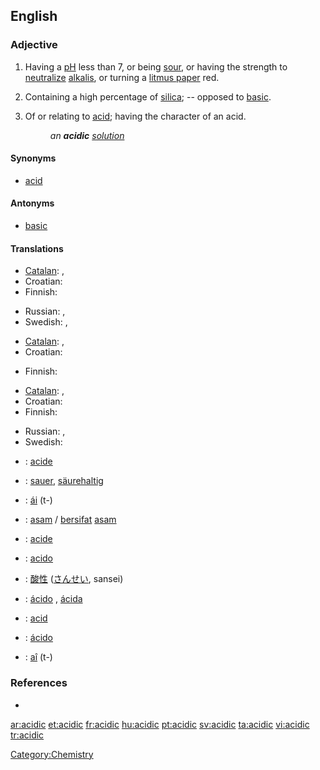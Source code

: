 ==English==

===Adjective===
{{en-adj|more}}

# {{chemistry}} Having a [[pH]] less than 7, or being [[sour]], or having the strength to [[neutralize]] [[alkali]]s, or turning a [[litmus paper]] red.
# {{mineralogy}} Containing a high percentage of [[silica]]; -- opposed to [[basic]].
# Of or relating to [[acid]]; having the character of an acid.
#: ''an '''acidic''' [[solution]]''

====Synonyms====
* [[acid#Adjective|acid]]

====Antonyms====
* [[basic]]

====Translations====
{{trans-top|chemistry: having pH less than 7}}
* [[Catalan]]: {{t-|ca|àcid|m}}, {{t-|ca|àcida|f}}
* Croatian: {{t+|hr|kiseo|alt=kȉseo}}
* Finnish: {{t+|fi|hapan}}
{{trans-mid}}
* Russian: {{t+|ru|кислотный|tr=kislótnyj}}, {{t+|ru|кислый|tr=kíslyj}}
* Swedish: {{t+|sv|sur}}, {{t|sv|syrlig}}
{{trans-bottom}}

{{trans-top|mineralogy: containing a high percentage of silica}}
* [[Catalan]]: {{t-|ca|àcid|m}}, {{t-|ca|àcida|f}}
* Croatian: {{t+|hr|kiseo|alt=kȉseo}}
{{trans-mid}}
* Finnish: {{t+|fi|hapan}}
{{trans-bottom}}

{{trans-top|of or relating to acid}}
* [[Catalan]]: {{t-|ca|àcid|m}}, {{t-|ca|àcida|f}}
* Croatian: {{t|hr|kiselinski|alt=kisèlīnskī}}
* Finnish: {{t+|fi|hapan}}
{{trans-mid}}
* Russian: {{t+|ru|кислотный|tr=kislótnyj}}, {{t+|ru|кислый|tr=kíslyj}}
* Swedish: {{t-|sv|syra-}}
{{trans-bottom}}

{{checktrans-top}}
* {{ttbc|French}}: [[acide]]
* {{ttbc|German}}: [[sauer]], [[säurehaltig]]
* {{ttbc|Guaraní}}: [[ái]] (t-)
* {{ttbc|Indonesian}}: [[asam]] / [[sifat|bersifat]] [[asam]]
* {{ttbc|Interlingua}}: [[acide]]
* {{ttbc|Italian}}: [[acido]]
{{trans-mid}}
* {{ttbc|Japanese}}: [[酸性]] ([[さんせい]], sansei)
* {{ttbc|Portuguese}}: [[ácido]] {{m}}, [[ácida]] {{f}}
* {{ttbc|Romanian}}: [[acid#Romanian|acid]]
* {{ttbc|Spanish}}: [[ácido]]
* {{ttbc|Tupinambá}}: [[aî]] (t-)
{{trans-bottom}}

===References===
* {{R:Webster 1913}}

[[Category:Chemistry]]

[[ar:acidic]]
[[et:acidic]]
[[fr:acidic]]
[[hu:acidic]]
[[pt:acidic]]
[[sv:acidic]]
[[ta:acidic]]
[[vi:acidic]]
[[tr:acidic]]